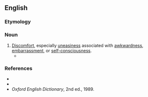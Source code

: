 ==English==

===Etymology===
{{suffix|en|uncomfortable|ness}}

===Noun===
{{en-noun|-}}

# [[discomfort|Discomfort]], especially [[uneasiness]] associated with [[awkwardness]], [[embarrassment]], or [[self-consciousness]].
#* {{quote-text|year=1885|author=[[w:Mark_Twain|Mark Twain]]|title=Huckleberry Finn|chapter=19|passage=It took away all the '''uncomfortableness''' and we felt mighty good over it, because it would a been a miserable business to have any unfriendliness on the raft.}}

===References===
* {{R:Webster 1828}}
* {{R:Dictionary.com}}
* ''Oxford English Dictionary'', 2nd ed., 1989.